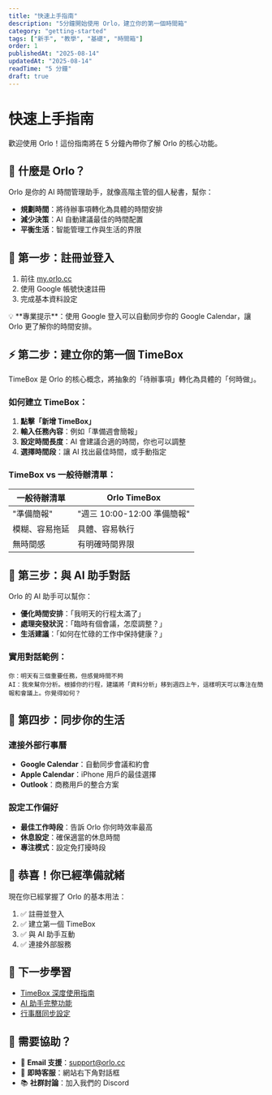 ```yaml
---
title: "快速上手指南"
description: "5分鐘開始使用 Orlo，建立你的第一個時間箱"
category: "getting-started"
tags: ["新手", "教學", "基礎", "時間箱"]
order: 1
publishedAt: "2025-08-14"
updatedAt: "2025-08-14"
readTime: "5 分鐘"
draft: true
---
```


# 快速上手指南

歡迎使用 Orlo！這份指南將在 5 分鐘內帶你了解 Orlo 的核心功能。

## 🎯 什麼是 Orlo？

Orlo 是你的 AI 時間管理助手，就像高階主管的個人秘書，幫你：

- **規劃時間**：將待辦事項轉化為具體的時間安排
- **減少決策**：AI 自動建議最佳的時間配置
- **平衡生活**：智能管理工作與生活的界限

## 🚀 第一步：註冊並登入

1. 前往 [my.orlo.cc](https://my.orlo.cc)
2. 使用 Google 帳號快速註冊
3. 完成基本資料設定

<div className="bg-blue-50 border-l-4 border-blue-500 p-4 my-4">
💡 **專業提示**：使用 Google 登入可以自動同步你的 Google Calendar，讓 Orlo 更了解你的時間安排。
</div>

## ⚡ 第二步：建立你的第一個 TimeBox

TimeBox 是 Orlo 的核心概念，將抽象的「待辦事項」轉化為具體的「何時做」。

### 如何建立 TimeBox：

1. **點擊「新增 TimeBox」**
2. **輸入任務內容**：例如「準備週會簡報」
3. **設定時間長度**：AI 會建議合適的時間，你也可以調整
4. **選擇時間段**：讓 AI 找出最佳時間，或手動指定

### TimeBox vs 一般待辦清單：

| 一般待辦清單 | Orlo TimeBox |
|-------------|--------------|
| "準備簡報" | "週三 10:00-12:00 準備簡報" |
| 模糊、容易拖延 | 具體、容易執行 |
| 無時間感 | 有明確時間界限 |

## 🤖 第三步：與 AI 助手對話

Orlo 的 AI 助手可以幫你：

- **優化時間安排**：「我明天的行程太滿了」
- **處理突發狀況**：「臨時有個會議，怎麼調整？」
- **生活建議**：「如何在忙碌的工作中保持健康？」

### 實用對話範例：

```
你：明天有三個重要任務，但感覺時間不夠
AI：我來幫你分析。根據你的行程，建議將「資料分析」移到週四上午，這樣明天可以專注在簡報和會議上。你覺得如何？
```

## 📱 第四步：同步你的生活

### 連接外部行事曆

- **Google Calendar**：自動同步會議和約會
- **Apple Calendar**：iPhone 用戶的最佳選擇
- **Outlook**：商務用戶的整合方案

### 設定工作偏好

- **最佳工作時段**：告訴 Orlo 你何時效率最高
- **休息設定**：確保適當的休息時間
- **專注模式**：設定免打擾時段

## 🎉 恭喜！你已經準備就緒

現在你已經掌握了 Orlo 的基本用法：

1. ✅ 註冊並登入
2. ✅ 建立第一個 TimeBox
3. ✅ 與 AI 助手互動
4. ✅ 連接外部服務

## 🔗 下一步學習

- [TimeBox 深度使用指南](/help/core-features/timebox-usage)
- [AI 助手完整功能](/help/core-features/ai-assistant)
- [行事曆同步設定](/help/getting-started/calendar-sync)

## 💬 需要協助？

- 📧 **Email 支援**：support@orlo.cc
- 💬 **即時客服**：網站右下角對話框
- 📚 **社群討論**：加入我們的 Discord

